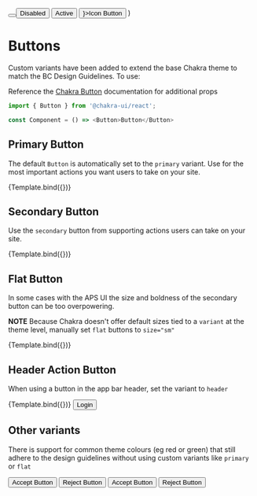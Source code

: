 

<Meta title="BCGov/Buttons" component={Button} />

  <HStack spacing={4}>
    <Button {...args} />
    <Button {...args} isDisabled>Disabled</Button>
    <Button {...args} isActive>Active</Button>
    <Button {...args} leftIcon={<Icon as={FaPlus}/>}>Icon Button</Button>
  </HStack> 
)

# Buttons

Custom variants have been added to extend the base Chakra theme to match the BC Design Guidelines. To use:

Reference the [Chakra Button](https://chakra-ui.com/docs/form/button) documentation for additional props

```javascript
import { Button } from '@chakra-ui/react';

const Component = () => <Button>Button</Button>
```

## Primary Button

The default `Button` is automatically set to the `primary` variant. Use for the most important actions you want users to take on your site.

<Canvas>
  <Story 
    name="Primary"
    args={{ 
      children: 'Primary Button',
  }}>
    {Template.bind({})}
  </Story>
</Canvas>

## Secondary Button

Use the `secondary` button from supporting actions users can take on your site. 

<Canvas>
  <Story 
    name="Secondary"
    args={{ 
      variant: 'secondary',
      children: 'Secondary Button',
  }}>
  {Template.bind({})}
  </Story>
</Canvas>

## Flat Button

In some cases with the APS UI the size and boldness of the secondary button can be too overpowering.

**NOTE** Because Chakra doesn't offer  default sizes tied to a `variant` at the theme level, manually set `flat` buttons to `size="sm"`

<Canvas>
  <Story 
    name="Flat Button"
    args={{ 
      variant: 'flat',
      size: 'sm',
      children: 'Flat Button',
  }}>
  {Template.bind({})}
  </Story>
</Canvas>

## Header Action Button

When using a button in the app bar header, set the variant to `header`

<Canvas>
  <Story 
    name="Header Button"
    args={{ 
      variant: 'header',
      children: 'Header Button',
  }}>
  {Template.bind({})}
  </Story>
</Canvas>

<Canvas>
  <Story name="Header example">
    <Box d="flex" justifyContent="flex-end" bgColor="bc-blue" p={4}>
      <Button variant="header">Login</Button>
    </Box>
  </Story>
</Canvas>

## Other variants

There is support for common theme colours (eg red or green) that still adhere to the design guidelines without using custom variants like `primary` or `flat`

<Canvas>
  <Story name="Other example">
    <HStack spacing={4}>
      <Button variant="solid" colorScheme="green">Accept Button</Button>
      <Button variant="solid" colorScheme="red">Reject Button</Button>
      <Button variant="outline" colorScheme="green">Accept Button</Button>
      <Button variant="outline" colorScheme="red">Reject Button</Button>
    </HStack>
  </Story>
</Canvas>

